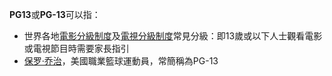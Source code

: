 '''PG13'''或'''PG-13'''可以指：

*世界各地[[電影分級制度|電影分級制度]]及[[電視分級制度|電視分級制度]]常見分級：即13歲或以下人士觀看電影或電視節目時需要家長指引
*[[保罗·乔治|保罗·乔治]]，美國職業籃球運動員，常簡稱為PG-13

{{disambig}}